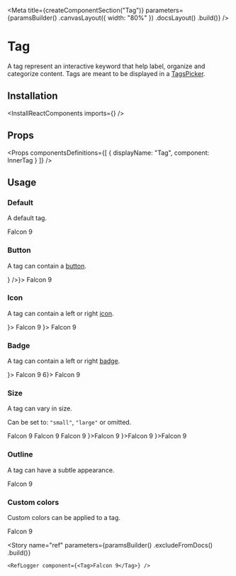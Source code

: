 
<Meta
    title={createComponentSection("Tag")}
    parameters={paramsBuilder()
        .canvasLayout({ width: "80%" })
        .docsLayout(<ReactComponentsLayout sourcePath="/packages/react-components/src/tag/src" />)
        .build()}
/>

# Tag

A tag represent an interactive keyword that help label, organize and categorize content. Tags are meant to be displayed in a [TagsPicker](?path=/story/components-tagspicker--default-story).

## Installation

<InstallReactComponents imports={<Imports />} />

## Props

<Props
    componentsDefinitions={[
        { displayName: "Tag", component: InnerTag }
    ]}
/>

## Usage

### Default

A default tag.

<Preview>
    <Story name="default">
        <Tag>Falcon 9</Tag>
    </Story>
</Preview>

### Button

A tag can contain a [button](?path=/docs/components-button--default-story).

<Preview>
    <Story name="button">
        <Tag button={<Button icon={<CrossIcon />} />}>
            Falcon 9
        </Tag>
    </Story>
</Preview>

### Icon

A tag can contain a left or right [icon](?path=/docs/materials-icons--page).

<Preview>
    <Story name="icon">
        <div className="flex items-space-between">
            <Tag iconLeft={<InfoIcon />}>
                Falcon 9
            </Tag>
            <Tag iconRight={<CheckIcon />}>
                Falcon 9
            </Tag>
        </div>
    </Story>
</Preview>

### Badge

A tag can contain a left or right [badge](?path=/docs/components-badge--default-story).

<Preview>
    <Story name="badge">
        <div className="flex items-space-between">
            <Tag badgeLeft={<Badge variant="dot" className="bg-primary-500" />}>
                Falcon 9
            </Tag>
            <Tag badgeRight={<Badge>6</Badge>}>
                Falcon 9
            </Tag>
        </div>
    </Story>
</Preview>

### Size

A tag can vary in size.

Can be set to: `"small"`, `"large"` or omitted.

<Preview>
    <Story name="size">
        <div className="flex items-end items-space-between">
            <Tag size="small">Falcon 9</Tag>
            <Tag>Falcon 9</Tag>
            <Tag size="large">Falcon 9</Tag>
            <Tag size="small" badgeLeft={<Badge variant="dot" className="bg-primary-500" />}>Falcon 9</Tag>
            <Tag badgeLeft={<Badge variant="dot" className="bg-primary-500" />}>Falcon 9</Tag>
            <Tag size="large" badgeLeft={<Badge variant="dot" className="bg-primary-500" />}>Falcon 9</Tag>
        </div>
    </Story>
</Preview>

### Outline

A tag can have a subtle appearance.

<Preview>
    <Story name="outline">
        <Tag variant="outline">Falcon 9</Tag>
    </Story>
</Preview>

### Custom colors

Custom colors can be applied to a tag.

<Preview>
    <Story name="custom-color">
        <Tag
            style={{
                backgroundColor: "#FFF6E7",
                color: "var(--marine-500)",
                border: "1px solid #FEE9C3"
            }}
        >
            Falcon 9
        </Tag>
    </Story>
</Preview>

<Story
    name="ref"
    parameters={paramsBuilder()
        .excludeFromDocs()
        .build()}
>
    <RefLogger component={<Tag>Falcon 9</Tag>} />
</Story>



